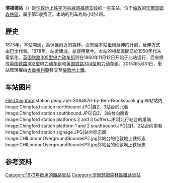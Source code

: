 {{Infobox London station
| name = Chingford
| image_name = Chingford station building.JPG
| locale = [[清福德|清福德]]
| borough = [[沃爾瑟姆森林區|沃爾瑟姆森林區]]
| manager = [[伦敦地上铁|伦敦地上铁]]
| owner = [[英国国营铁路公司|英国国营铁路公司]]
| symbol = overground
| gridref =
| railcode = CHI
| platforms = 3
| fare_zone = 5
<!--
| railexits0405 = {{increase}} 1.116
| railexits0506 = {{decrease}} 0.995
| railexits0607 = {{increase}} 1.342
| railexits0708 = {{increase}} 1.440
| railexits0809 = {{decrease}} 1.316
| railexits0910 = {{decrease}} 1.226
| railexits1011 = {{increase}} 1.320 -->
| railexits1112 = {{increase}} 1.391
| railexits1213 = {{increase}} 1.492
| railexits1314 = {{increase}} 1.649
| railexits1415   = {{increase}} 1.767
| railexits1516   = {{increase}} 1.918
| latitude = 51.6331
| longitude = -0.0094
| events1  = 营业中
| years1 = 1873
| access = yes
| access_note = <ref>{{Cite map/London Overground Map}}</ref><ref>{{Cite map/Standard Tube Map}}</ref><ref>{{citation step free tube map}}</ref>
| dft_category = C2
}}

'''清福德站'''（{{lang-en|Chingford railway station}}）是[[伦敦地上铁|伦敦地上铁]][[李河谷線|李河谷線]][[清福德支线|清福德支线]]的一座车站，位于[[倫敦|倫敦]]的[[沃爾瑟姆森林區|沃爾瑟姆森林區]]，属于第5收费区。本站的列车為每小時4班。

==歷史==
1873年，本站開通，為保護附近的森林，沒有經本站繼續延伸的計劃，延伸方式由巴士代替。1878年，站舍建成，並使用至今。本站的相鄰區間已於1950年代末電氣化。[[英国铁路305型电力动车组|英国铁路305型电力动车组]]则在1960年11月12日开始于此站运行，后来换成[[英国铁路302型电力动车组|英国铁路302型电力动车组]]和[[英国铁路304型电力动车组|英国铁路304型电力动车组]]。2015年5月31日，車站管理權由[[大盎格利亞|大盎格利亞]]移交至[[倫敦地上鐵|倫敦地上鐵]]。

==车站图片==
<gallery>
File:Chingford station geograph-3084876-by-Ben-Brooksbank.jpg|车站站内
Image:Chingford station northbound.JPG|自2、3站台向北看
Image:Chingford station southbound.JPG|自2、3站台向南看
Image:Chingford station platforms 2 and 3 buffers.JPG|北行站台的尾端
Image:Chingford station platform 1 and 2 southbound.JPG|自1、2站台向南看
Image:Chingford station signage.JPG|站台标志牌
Image:CHILondonOvergroundRoundelP2.jpg|2站台的伦敦地上铁标志
Image:CHILondonOvergroundRoundelP3.jpg|3站台的伦敦地上铁标志
</gallery>

==参考资料==
{{reflist}}

{{倫敦地上鐵李河谷線}}

{{DEFAULTSORT:Chingford}}
[[Category:1873年啟用的鐵路車站|Category:1873年啟用的鐵路車站]]
[[Category:沃爾瑟姆森林區鐵路車站|Category:沃爾瑟姆森林區鐵路車站]]